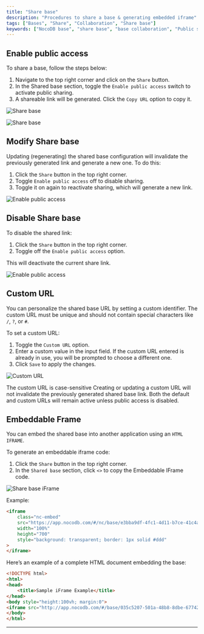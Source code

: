 ```yaml
---
title: "Share base"
description: "Procedures to share a base & generating embedded iframe"
tags: ["Bases", "Share", "Collaboration", "Share base"]
keywords: ["NocoDB base", "share base", "base collaboration", "Public share"]
---
```


## Enable public access

To share a base, follow the steps below:
1. Navigate to the top right corner and click on the `Share` button.
2. In the Shared base section, toggle the `Enable public access` switch to activate public sharing.
3. A shareable link will be generated. Click the `Copy URL` option to copy it.
  
![Share base](/img/v2/base/share-base-1.png)

![Share base](/img/v2/base/share-base-2.png)


## Modify Share base

Updating (regenerating) the shared base configuration will invalidate the previously generated link and generate a new one. To do this:

1. Click the `Share` button in the top right corner.
2. Toggle `Enable public access` off to disable sharing.
3. Toggle it on again to reactivate sharing, which will generate a new link.

![Enable public access](/img/v2/base/share-base-enable-public-access.png)

## Disable Share base

To disable the shared link:
1. Click the `Share` button in the top right corner.
2. Toggle off the `Enable public access` option.

This will deactivate the current share link.

![Enable public access](/img/v2/base/share-base-enable-public-access.png)

## Custom URL

You can personalize the shared base URL by setting a custom identifier. The custom URL must be unique and should not contain special characters like `/`, `?`, or `#`.

To set a custom URL:

1. Toggle the `Custom URL` option.
2. Enter a custom value in the input field. If the custom URL entered is already in use, you will be prompted to choose a different one.
3. Click `Save` to apply the changes.

![Custom URL](/img/v2/base/customURL.png)

<Callout type="info">The custom URL is case-sensitive</Callout>
<Callout type="info">Creating or updating a custom URL will not invalidate the previously generated shared base link. Both the default and custom URLs will remain active unless public access is disabled.</Callout>

## Embeddable Frame

You can embed the shared base into another application using an `HTML IFRAME`.

To generate an embeddable iframe code:

1. Click the `Share` button in the top right corner.
2. In the `Shared base` section, click `<>` to copy the Embeddable IFrame code.

![Share base iFrame](/img/v2/base/share-base-iframe.png)

Example:

```html
<iframe
    class="nc-embed"
    src="https://app.nocodb.com/#/nc/base/e3bba9df-4fc1-4d11-b7ce-41c4a3ad6810?embed"
    width="100%"
    height="700"
    style="background: transparent; border: 1px solid #ddd"
>
</iframe>
```

Here’s an example of a complete HTML document embedding the base:

```html
<!DOCTYPE html>
<html>
<head>
    <title>Sample iFrame Example</title>
</head>
<body style="height:100vh; margin:0">
<iframe src="http://app.nocodb.com/#/base/035c5207-501a-48b8-8dbe-67742b78323e" width="100%" height="100%" style="border: none;"></iframe>
</body>
</html>
```

---
